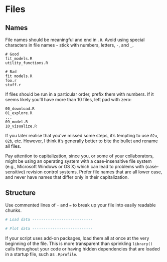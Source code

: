 # Files

## Names

File names should be meaningful and end in `.R`. Avoid using special characters 
in file names - stick with numbers, letters, `-`, and `_`.


    # Good
    fit_models.R
    utility_functions.R

    # Bad
    fit models.R
    foo.r
    stuff.r

If files should be run in a particular order, prefix them with numbers. If it 
seems likely you'll have more than 10 files, left pad with zero:

    00_download.R
    01_explore.R
    ...
    09_model.R
    10_visualize.R

If you later realise that you've missed some steps, it's tempting to use `02a`, 
`02b`, etc. However, I think it's generally better to bite the bullet and 
rename all files.

Pay attention to capitalization, since you, or some of your collaborators, 
might be using an operating system with a case-insensitive file system (e.g., 
Microsoft Windows or OS X) which can lead to problems with (case-sensitive) 
revision control systems. Prefer file names that are all lower case, and never 
have names that differ only in their capitalization.

## Structure 

Use commented lines of `-` and `=` to break up your file into easily readable 
chunks.

```r
# Load data ---------------------------

# Plot data ---------------------------
```

If your script uses add-on packages, load them all at once at the very 
beginning of the file. This is more transparent than sprinkling `library()` 
calls throughout your code or having hidden dependencies that are loaded in a 
startup file, such as `.Rprofile`.
